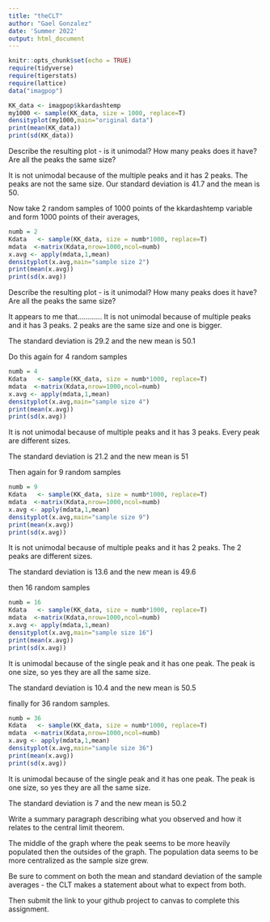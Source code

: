 ```yaml
---
title: "theCLT"
author: "Gael Gonzalez"
date: 'Summer 2022'
output: html_document
---
```

```r
knitr::opts_chunk$set(echo = TRUE)
require(tidyverse)
require(tigerstats)
require(lattice)
data("imagpop")
```

```r
KK_data <- imagpop$kkardashtemp
my1000 <- sample(KK_data, size = 1000, replace=T)
densityplot(my1000,main="original data")
print(mean(KK_data))
print(sd(KK_data))
```



Describe the resulting plot -  is it unimodal?  How many peaks does it have?  Are all the peaks the same size? 

It is not unimodal because of the multiple peaks and it has 2 peaks. The peaks are not the same size. Our standard deviation is 41.7 and the mean is 50.

Now take 2 random samples of 1000 points of the kkardashtemp variable and form 1000 points of their averages,

```r
numb = 2
Kdata   <- sample(KK_data, size = numb*1000, replace=T)
mdata  <-matrix(Kdata,nrow=1000,ncol=numb)
x.avg <- apply(mdata,1,mean)
densityplot(x.avg,main="sample size 2")
print(mean(x.avg))
print(sd(x.avg))
```

Describe the resulting plot -  is it unimodal?  How many peaks does it have?  Are all the peaks the same size? 

It appears to me that............ It is not unimodal because of multiple peaks and it has 3 peaks. 2 peaks are the same size and one is bigger.

The standard deviation is 29.2 and the new mean is 50.1

Do this again for 4 random samples

```r
numb = 4
Kdata   <- sample(KK_data, size = numb*1000, replace=T)
mdata  <-matrix(Kdata,nrow=1000,ncol=numb)
x.avg <- apply(mdata,1,mean)
densityplot(x.avg,main="sample size 4")
print(mean(x.avg))
print(sd(x.avg))
```

It is not unimodal because of multiple peaks and it has 3 peaks. Every peak are different sizes. 

The standard deviation is 21.2 and the new mean is 51

Then again for 9 random samples

```r
numb = 9
Kdata   <- sample(KK_data, size = numb*1000, replace=T)
mdata  <-matrix(Kdata,nrow=1000,ncol=numb)
x.avg <- apply(mdata,1,mean)
densityplot(x.avg,main="sample size 9")
print(mean(x.avg))
print(sd(x.avg))
```

It is not unimodal because of multiple peaks and it has 2 peaks. The 2 peaks are different sizes. 

The standard deviation is 13.6 and the new mean is 49.6

then 16 random samples

```r
numb = 16
Kdata   <- sample(KK_data, size = numb*1000, replace=T)
mdata  <-matrix(Kdata,nrow=1000,ncol=numb)
x.avg <- apply(mdata,1,mean)
densityplot(x.avg,main="sample size 16")
print(mean(x.avg))
print(sd(x.avg))
```

It is unimodal because of the single peak and it has one peak. The peak is one size, so yes they are all the same size.

The standard deviation is 10.4 and the new mean is 50.5

finally for 36 random samples.

```r
numb = 36
Kdata   <- sample(KK_data, size = numb*1000, replace=T)
mdata  <-matrix(Kdata,nrow=1000,ncol=numb)
x.avg <- apply(mdata,1,mean)
densityplot(x.avg,main="sample size 36")
print(mean(x.avg))
print(sd(x.avg))
```

It is unimodal because of the single peak and it has one peak. The peak is one size, so yes they are all the same size.

The standard deviation is 7 and the new mean is 50.2

Write a summary paragraph describing what you observed and how it relates to the central limit theorem.

The middle of the graph where the peak seems to be more heavily populated then the outsides of the graph. The population data seems to be more centralized as the sample size grew.

Be sure to comment on both the mean and standard deviation of the sample averages - the CLT makes a statement about what to expect from both.

 

Then submit the link to your github project  to canvas to complete this assignment.